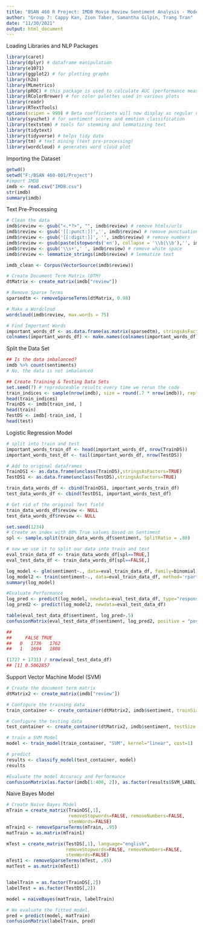 ---
title: "BSAN 460 R Project: IMDB Movie Review Sentiment Analysis - Modeling & Analysis for Faster Feedback"
author: "Group 7: Cappy Kan, Zion Taber, Samantha Gilpin, Trang Tran"
date: "11/30/2021"
output: html_document
---
Loading Libraries and NLP Packages
```{r}
library(caret)
library(dplyr) # dataframe manipulation
library(e1071)
library(ggplot2) # for plotting graphs
library(h2o)
library(MLmetrics)
library(pROC) # this package is used to calculate AUC (performance measure for fitness of probabilities)
library(RColorBrewer) # for color palettes used in various plots
library(readr)
library(RTextTools)
options(scipen = 999) # Beta coefficients will now display as regular numbers instead of scientific notation
library(syuzhet) # for sentiment scores and emotion classification
library(textstem) # tools for stemming and lemmatizing text
library(tidytext)
library(tidyverse) # helps tidy data
library(tm) # text mining (text pre-processing)
library(wordcloud) # generates word cloud plot
```



Importing the Dataset
```{r}
getwd()
setwd("F:/BSAN 460-001/Project")
#import IMDB
imdb <- read.csv("IMDB.csv")
str(imdb)
summary(imdb)
```



Text Pre-Processing
```{r echo=TRUE}
# Clean the data
imdb$review <- gsub("<.*?>", "", imdb$review) # remove htmls/urls
imdb$review <- gsub('[[:punct:]]','', imdb$review) # remove punctuation
imdb$review <- gsub('[[:digit:]]', '', imdb$review) # remove numbers
imdb$review <- gsub(paste(stopwords('en'), collapse = '\\b|\\b'),'', imdb$review) # remove stopwords
imdb$review <- gsub('\\s+',' ', imdb$review) # remove white space
imdb$review <- lemmatize_strings(imdb$review) # lemmatize text

imdb_clean <- Corpus(VectorSource(imdb$review))

# Create Document Term Matrix (DTM)
dtMatrix <- create_matrix(imdb["review"])

# Remove Sparse Terms
sparsedtm <- removeSparseTerms(dtMatrix, 0.98)

# Make a Wordcloud
wordcloud(imdb$review, max.words = 75)

# Find Important Words
important_words_df <- as.data.frame(as.matrix(sparsedtm), stringsAsFactors=TRUE)
colnames(important_words_df) <- make.names(colnames(important_words_df))


```



Split the Data Set
```{r}
## Is the data imbalanced?
imdb %>% count(sentiments)
# No, the data is not imbalanced

## Create Training & Testing Data Sets
set.seed(7) # reproduceable results every time we rerun the code
train_indices <- sample(nrow(imdb), size = round(.7 * nrow(imdb)), replace = F)
head(train_indices)
TrainDS <- imdb[train_ind, ]
head(train)
TestDS <- imdb[-train_ind, ]
head(test)
```



Logistic Regression Model
```{r}
# split into train and test
important_words_train_df <- head(important_words_df, nrow(TrainDS))
important_words_test_df <- tail(important_words_df, nrow(TestDS))

# Add to original dataframes
TrainDS1 <- as.data.frame(unclass(TrainDS),stringsAsFactors=TRUE)
TestDS1 <- as.data.frame(unclass(TestDS),stringsAsFactors=TRUE)

train_data_words_df <- cbind(TrainDS1, important_words_train_df)
test_data_words_df <- cbind(TestDS1, important_words_test_df)

# Get rid of the original Text field
train_data_words_df$review <- NULL
test_data_words_df$review <- NULL

set.seed(1234)
# Create an index with 80% True values based on Sentiment
spl <- sample.split(train_data_words_df$sentiment, SplitRatio = .80)

# now we use it to split our data into train and test
eval_train_data_df <- train_data_words_df[spl==TRUE,]
eval_test_data_df <- train_data_words_df[spl==FALSE,]

log_model <- glm(sentiment~., data=eval_train_data_df, family=binomial)
log_model2 <- train(sentiment~., data=eval_train_data_df, method='rpart')
summary(log_model)

#Evaluate Performance
log_pred <- predict(log_model, newdata=eval_test_data_df, type="response")
log_pred2 <- predict(log_model2, newdata=eval_test_data_df)

table(eval_test_data_df$sentiment, log_pred>.5)
confusionMatrix(eval_test_data_df$sentiment, log_pred2, positive = "positive")

##    
##     FALSE TRUE
##   0   1736   1762
##   1   1694   1808

(1727 + 1731) / nrow(eval_test_data_df)
## [1] 0.5062857

```



Support Vector Machine Model (SVM)
```{r}
# Create the document term matrix
dtMatrix2 <- create_matrix(imdb["review"])

# Configure the training data
train_container <- create_container(dtMatrix2, imdb$sentiment, trainSize=401:3000, virgin=FALSE)

# Configure the testing data
test_container <- create_container(dtMatrix2, imdb$sentiment, testSize = 1:400, virgin=FALSE)

# train a SVM Model
model <- train_model(train_container, "SVM", kernel="linear", cost=1)

# predict
results <- classify_model(test_container, model)
results

#Evaluate the model Accuracy and Performance
confusionMatrix(as.factor(imdb[1:400, 2]), as.factor(results$SVM_LABEL))
```



Naive Bayes Model
```{r}
# Create Naive Bayes Model
mTrain = create_matrix(TrainDS[,1], 
                       removeStopwords=FALSE, removeNumbers=FALSE, 
                       stemWords=FALSE) 
mTrain1 <- removeSparseTerms(mTrain, .95)
matTrain = as.matrix(mTrain1)

mTest = create_matrix(TestDS[,1], language="english", 
                      removeStopwords=FALSE, removeNumbers=FALSE, 
                      stemWords=FALSE) 
mTest1 <- removeSparseTerms(mTest, .95)
matTest = as.matrix(mTest1)


labelTrain = as.factor(TrainDS[,2])
labelTest = as.factor(TestDS[,2])

model = naiveBayes(matTrain, labelTrain)

# We evaluate the fitted model.
pred = predict(model, matTrain) 
confusionMatrix(labelTrain, pred)

```

